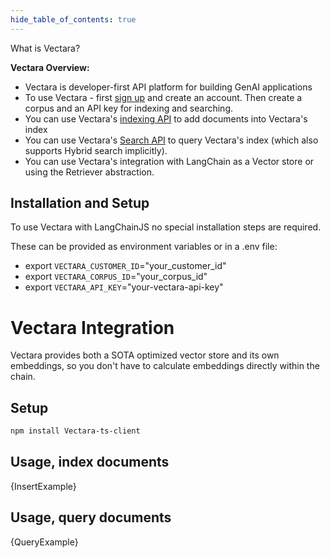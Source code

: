 ```yaml
---
hide_table_of_contents: true
---
```


What is Vectara?

**Vectara Overview:**
- Vectara is developer-first API platform for building GenAI applications
- To use Vectara - first [sign up](https://console.vectara.com/signup) and create an account. Then create a corpus and an API key for indexing and searching.
- You can use Vectara's [indexing API](https://docs.vectara.com/docs/indexing-apis/indexing) to add documents into Vectara's index
- You can use Vectara's [Search API](https://docs.vectara.com/docs/search-apis/search) to query Vectara's index (which also supports Hybrid search implicitly).
- You can use Vectara's integration with LangChain as a Vector store or using the Retriever abstraction.

## Installation and Setup
To use Vectara with LangChainJS no special installation steps are required. 

These can be provided as environment variables or in a .env file:
- export `VECTARA_CUSTOMER_ID`="your_customer_id"
- export `VECTARA_CORPUS_ID`="your_corpus_id"
- export `VECTARA_API_KEY`="your-vectara-api-key"


# Vectara Integration

Vectara provides both a SOTA optimized vector store and its own embeddings, so you don't have to calculate embeddings directly within the chain.

## Setup

```bash npm2yarn
npm install Vectara-ts-client
```

## Usage, index documents


<CodeBlock language="typescript">{InsertExample}</CodeBlock>

## Usage, query documents


<CodeBlock language="typescript">{QueryExample}</CodeBlock>
